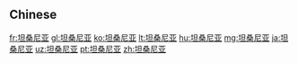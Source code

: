 {{also|坦桑尼亞}}
==Chinese==
{{zh-see|坦桑尼亞}}

[[fr:坦桑尼亚]]
[[gl:坦桑尼亚]]
[[ko:坦桑尼亚]]
[[lt:坦桑尼亚]]
[[hu:坦桑尼亚]]
[[mg:坦桑尼亚]]
[[ja:坦桑尼亚]]
[[uz:坦桑尼亚]]
[[pt:坦桑尼亚]]
[[zh:坦桑尼亚]]